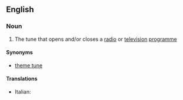 ==English==

===Noun===
{{en-noun|sg=[[signature]] [[tune]]}}

#{{music}} The tune that opens and/or closes a [[radio]] or [[television]] [[programme]]

====Synonyms====
*[[theme tune]]

====Translations====
{{top}}
* Italian: {{t-|it|sigla musicale|f}}
{{mid}}

{{bottom}}